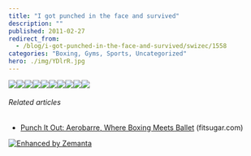 ```yaml
---
title: "I got punched in the face and survived"
description: ""
published: 2011-02-27
redirect_from:
  - /blog/i-got-punched-in-the-face-and-survived/swizec/1558
categories: "Boxing, Gyms, Sports, Uncategorized"
hero: ./img/YDlrR.jpg
---
```


![](./img/YDlrR.jpg)![](./img/YDlrRjpgjce56e.jpeg)![](./img/GbVUbjpg93ii83.jpeg)![](./img/B3pscjpgf4g4i8.jpeg)![](./img/NoUPCjpgdj58f9.jpeg)![](./img/dW4HApng558670.png)![](./img/jomRNjpgi5807a.jpeg)![](./img/PsL2ojpgjjebb9.jpeg)![](./img/T9Myojpge68f5g.jpeg)![](./img/3oI3gjpg09dbeh.jpeg)

###### Related articles

- [Punch It Out: Aerobarre, Where Boxing Meets Ballet](http://www.fitsugar.com/Boxing-Meets-Ballet-New-Fitness-Trend-Aerobarre-14185896) (fitsugar.com)

[![Enhanced by Zemanta](http://img.zemanta.com/zemified_e.png?x-id=b58d66af-9cef-423d-8d3c-7d935b7b67da)](http://www.zemanta.com/ "Enhanced by Zemanta")
